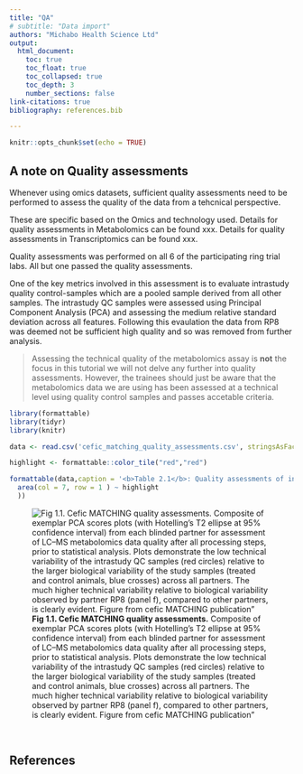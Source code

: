 ```yaml
---
title: "QA"
# subtitle: "Data import"
authors: "Michabo Health Science Ltd"
output: 
  html_document:
    toc: true
    toc_float: true
    toc_collapsed: true
    toc_depth: 3
    number_sections: false
link-citations: true
bibliography: references.bib

---
```


```r
knitr::opts_chunk$set(echo = TRUE)
```

## A note on Quality assessments

Whenever using omics datasets, sufficient quality assessments need to be performed to assess the quality of the data from a tehcnical perspective. 

These are specific based on the Omics and technology used. Details for quality assessments in Metabolomics can be found xxx. Details for quality assessments in Transcriptomics can be found xxx.

Quality assessments was performed on all 6 of the participating ring trial labs. All but one passed the quality assessments.

One of the key metrics involved in this assessment is to evaluate intrastudy quality control-samples which are a pooled sample derived from all other samples. The intrastudy QC samples were assessed using Principal Component Analysis (PCA) and assessing the medium relative standard deviation across all features. Following this evaulation the data from RP8 was deemed not be sufficient high quality and so was removed from further analysis.


> Assessing the technical quality of the metabolomics assay is **not** the focus in this tutorial we will not delve any further into quality assessments. However, the trainees should just be aware that the metabolomics data we are using has been assessed at a technical level using quality control samples and passes accetable criteria. 

```r
library(formattable)
library(tidyr)
library(knitr)

data <- read.csv('cefic_matching_quality_assessments.csv', stringsAsFactors = FALSE, header = TRUE, check.names=FALSE)

highlight <- formattable::color_tile("red","red")

formattable(data,caption = '<b>Table 2.1</b>: Quality assessments of intrastudy QCs and biological samples', list(
  area(col = 7, row = 1 ) ~ highlight
  )) 


```


![**Fig 1.1. Cefic MATCHING quality assessments.** Composite of exemplar PCA scores plots (with Hotelling’s T2 ellipse at 95% confidence interval) from each blinded partner for assessment of LC–MS metabolomics data quality after all processing steps, prior to statistical analysis. Plots demonstrate the low technical variability of the intrastudy QC samples (red circles) relative to the larger biological variability of the study samples (treated and control animals, blue crosses) across all partners. The much higher technical variability relative to biological variability observed by partner RP8 (panel f), compared to other partners, is clearly evident. Figure from cefic MATCHING publication"](cefic_matching_quality_assessments.png)



&nbsp;











## References





